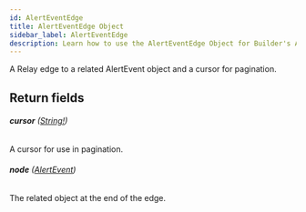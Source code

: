 ```yaml
---
id: AlertEventEdge
title: AlertEventEdge Object
sidebar_label: AlertEventEdge
description: Learn how to use the AlertEventEdge Object for Builder's API.
---
```


A Relay edge to a related AlertEvent object and a cursor for pagination.

## Return fields

###### <b>cursor</b> ([String!](/composer/builder/api/schema/scalar/String.mdx))

A cursor for use in pagination.

###### <b>node</b> ([AlertEvent](/composer/builder/api/schema/object/AlertEvent.mdx))

The related object at the end of the edge.
